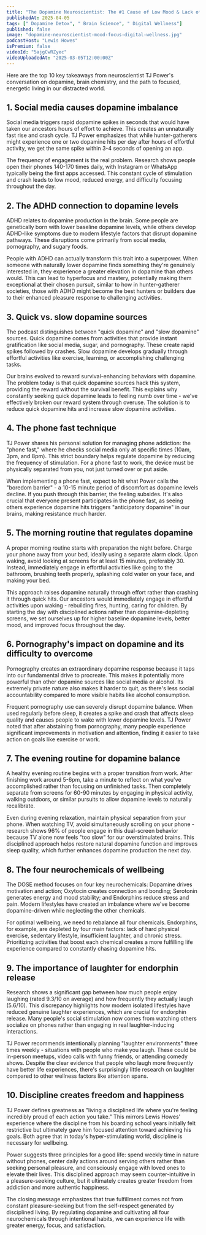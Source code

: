 ```yaml
---
title: "The Dopamine Neuroscientist: The #1 Cause of Low Mood & Lack of Focus!"
publishedAt: 2025-04-05
tags: [" Dopamine Detox", " Brain Science", " Digital Wellness"]
published: false
image: "dopamine-neuroscientist-mood-focus-digital-wellness.jpg"
podcastHost: "Lewis Howes"
isPremium: false
videoId: "5ajgCwRZyec"
videoUploadedAt: "2025-03-05T12:00:00Z"
---
```



<PodcastSummaryPageLayout frontmatter={frontmatter}>

Here are the top 10 key takeaways from neuroscientist TJ Power's conversation on dopamine, brain chemistry, and the path to focused, energetic living in our distracted world.

## 1. Social media causes dopamine imbalance

Social media triggers rapid dopamine spikes in seconds that would have taken our ancestors hours of effort to achieve. This creates an unnaturally fast rise and crash cycle. TJ Power emphasizes that while hunter-gatherers might experience one or two dopamine hits per day after hours of effortful activity, we get the same spike within 3-4 seconds of opening an app.

The frequency of engagement is the real problem. Research shows people open their phones 140-170 times daily, with Instagram or WhatsApp typically being the first apps accessed. This constant cycle of stimulation and crash leads to low mood, reduced energy, and difficulty focusing throughout the day.

## 2. The ADHD connection to dopamine levels

ADHD relates to dopamine production in the brain. Some people are genetically born with lower baseline dopamine levels, while others develop ADHD-like symptoms due to modern lifestyle factors that disrupt dopamine pathways. These disruptions come primarily from social media, pornography, and sugary foods.

People with ADHD can actually transform this trait into a superpower. When someone with naturally lower dopamine finds something they're genuinely interested in, they experience a greater elevation in dopamine than others would. This can lead to hyperfocus and mastery, potentially making them exceptional at their chosen pursuit, similar to how in hunter-gatherer societies, those with ADHD might become the best hunters or builders due to their enhanced pleasure response to challenging activities.

## 3. Quick vs. slow dopamine sources

The podcast distinguishes between "quick dopamine" and "slow dopamine" sources. Quick dopamine comes from activities that provide instant gratification like social media, sugar, and pornography. These create rapid spikes followed by crashes. Slow dopamine develops gradually through effortful activities like exercise, learning, or accomplishing challenging tasks.

Our brains evolved to reward survival-enhancing behaviors with dopamine. The problem today is that quick dopamine sources hack this system, providing the reward without the survival benefit. This explains why constantly seeking quick dopamine leads to feeling numb over time - we've effectively broken our reward system through overuse. The solution is to reduce quick dopamine hits and increase slow dopamine activities.

## 4. The phone fast technique

TJ Power shares his personal solution for managing phone addiction: the "phone fast," where he checks social media only at specific times (10am, 3pm, and 8pm). This strict boundary helps regulate dopamine by reducing the frequency of stimulation. For a phone fast to work, the device must be physically separated from you, not just turned over or put aside.

When implementing a phone fast, expect to hit what Power calls the "boredom barrier" - a 10-15 minute period of discomfort as dopamine levels decline. If you push through this barrier, the feeling subsides. It's also crucial that everyone present participates in the phone fast, as seeing others experience dopamine hits triggers "anticipatory dopamine" in our brains, making resistance much harder.

## 5. The morning routine that regulates dopamine

A proper morning routine starts with preparation the night before. Charge your phone away from your bed, ideally using a separate alarm clock. Upon waking, avoid looking at screens for at least 15 minutes, preferably 30. Instead, immediately engage in effortful activities like going to the bathroom, brushing teeth properly, splashing cold water on your face, and making your bed.

This approach raises dopamine naturally through effort rather than crashing it through quick hits. Our ancestors would immediately engage in effortful activities upon waking - rebuilding fires, hunting, caring for children. By starting the day with disciplined actions rather than dopamine-depleting screens, we set ourselves up for higher baseline dopamine levels, better mood, and improved focus throughout the day.

## 6. Pornography's impact on dopamine and its difficulty to overcome

Pornography creates an extraordinary dopamine response because it taps into our fundamental drive to procreate. This makes it potentially more powerful than other dopamine sources like social media or alcohol. Its extremely private nature also makes it harder to quit, as there's less social accountability compared to more visible habits like alcohol consumption.

Frequent pornography use can severely disrupt dopamine balance. When used regularly before sleep, it creates a spike and crash that affects sleep quality and causes people to wake with lower dopamine levels. TJ Power noted that after abstaining from pornography, many people experience significant improvements in motivation and attention, finding it easier to take action on goals like exercise or work.

## 7. The evening routine for dopamine balance

A healthy evening routine begins with a proper transition from work. After finishing work around 5-6pm, take a minute to reflect on what you've accomplished rather than focusing on unfinished tasks. Then completely separate from screens for 60-90 minutes by engaging in physical activity, walking outdoors, or similar pursuits to allow dopamine levels to naturally recalibrate.

Even during evening relaxation, maintain physical separation from your phone. When watching TV, avoid simultaneously scrolling on your phone - research shows 96% of people engage in this dual-screen behavior because TV alone now feels "too slow" for our overstimulated brains. This disciplined approach helps restore natural dopamine function and improves sleep quality, which further enhances dopamine production the next day.

## 8. The four neurochemicals of wellbeing

The DOSE method focuses on four key neurochemicals: Dopamine drives motivation and action; Oxytocin creates connection and bonding; Serotonin generates energy and mood stability; and Endorphins reduce stress and pain. Modern lifestyles have created an imbalance where we've become dopamine-driven while neglecting the other chemicals.

For optimal wellbeing, we need to rebalance all four chemicals. Endorphins, for example, are depleted by four main factors: lack of hard physical exercise, sedentary lifestyle, insufficient laughter, and chronic stress. Prioritizing activities that boost each chemical creates a more fulfilling life experience compared to constantly chasing dopamine hits.

## 9. The importance of laughter for endorphin release

Research shows a significant gap between how much people enjoy laughing (rated 9.3/10 on average) and how frequently they actually laugh (5.6/10). This discrepancy highlights how modern isolated lifestyles have reduced genuine laughter experiences, which are crucial for endorphin release. Many people's social stimulation now comes from watching others socialize on phones rather than engaging in real laughter-inducing interactions.

TJ Power recommends intentionally planning "laughter environments" three times weekly - situations with people who make you laugh. These could be in-person meetups, video calls with funny friends, or attending comedy shows. Despite the clear evidence that people who laugh more frequently have better life experiences, there's surprisingly little research on laughter compared to other wellness factors like attention spans.

## 10. Discipline creates freedom and happiness

TJ Power defines greatness as "living a disciplined life where you're feeling incredibly proud of each action you take." This mirrors Lewis Howes' experience where the discipline from his boarding school years initially felt restrictive but ultimately gave him focused attention toward achieving his goals. Both agree that in today's hyper-stimulating world, discipline is necessary for wellbeing.

Power suggests three principles for a good life: spend weekly time in nature without phones, center daily actions around serving others rather than seeking personal pleasure, and consciously engage with loved ones to elevate their lives. This disciplined approach may seem counter-intuitive in a pleasure-seeking culture, but it ultimately creates greater freedom from addiction and more authentic happiness.

The closing message emphasizes that true fulfillment comes not from constant pleasure-seeking but from the self-respect generated by disciplined living. By regulating dopamine and cultivating all four neurochemicals through intentional habits, we can experience life with greater energy, focus, and satisfaction.

</PodcastSummaryPageLayout>
